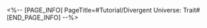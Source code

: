 <%-- [PAGE_INFO]
PageTitle=#Tutorial/Divergent Universe: Trait#
[END_PAGE_INFO] --%>
{{Tutorial
|sort      = 932001
|title     = Divergent Universe: Trait
|subtitle  = 
|type      = Simulated Universe
|about     = 
|image1    = Tutorial Divergent Universe Trait 1.png{{subst:void|<!--$UPLOAD:<<SpriteOutput/TutorialPic/TutorialPage_932001.png>-<Tutorial Divergent Universe Trait 1.png>-<Tutorial Files>>-->}}
|text1     = In Divergent Universe, activate {{Color|h|nobold=1|Inspiration Circuits}} to unlock {{Color|h|nobold=1|Path Traits}}.
|image2    = Tutorial Divergent Universe Trait 2.png{{subst:void|<!--$UPLOAD:<<SpriteOutput/TutorialPic/TutorialPage_932002.png>-<Tutorial Divergent Universe Trait 2.png>-<Tutorial Files>>-->}}
|text2     = Obtain any {{Color|h|nobold=1|Blessings}} or {{Color|h|nobold=1|Equations}} that have the {{Color|h|nobold=1|"keyword"}} to activate the corresponding Trait.
|image3    = Tutorial Divergent Universe Trait 3.png{{subst:void|<!--$UPLOAD:<<SpriteOutput/TutorialPic/TutorialPage_932003.png>-<Tutorial Divergent Universe Trait 3.png>-<Tutorial Files>>-->}}
|text3     = Every {{Color|h|nobold=1|Path}} has 1 corresponding {{Color|h|nobold=1|Trait}}, the effect and activation condition of which can be viewed in the menu.
}}